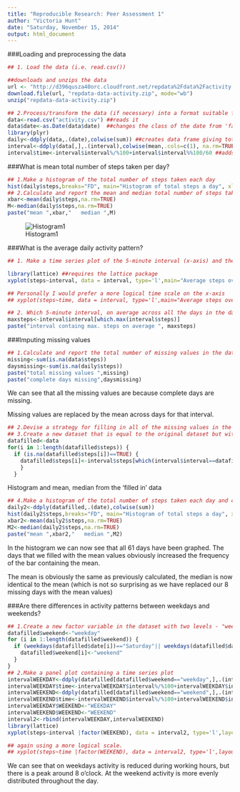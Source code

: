 ```yaml
---
title: "Reproducible Research: Peer Assessment 1"
author: "Victoria Hunt"
date: "Saturday, November 15, 2014"
output: html_document
---
```



###Loading and preprocessing the data


```r
## 1. Load the data (i.e. read.csv())

##downloads and unzips the data
url <- "http://d396qusza40orc.cloudfront.net/repdata%2Fdata%2Factivity.zip"
download.file(url, "repdata-data-activity.zip", mode="wb")
unzip("repdata-data-activity.zip")

## 2.Process/transform the data (if necessary) into a format suitable for your analysis
data<-read.csv("activity.csv") ##reads it
data$date<-as.Date(data$date)  ##changes the class of the date from 'factor' to 'date'
library(plyr)
daily<-ddply(data,.(date),colwise(sum)) ##creates data frame giving total steps per day
interval<-ddply(data[,],.(interval),colwise(mean,.cols=c(1), na.rm=TRUE),.cols=c(1)) ##creates dataframe with mean steps per interval 
interval$time<-interval$interval%/%100+interval$interval%%100/60 ##adds a column converting the interval to time (in hours)

```


###What is mean total number of steps taken per day?

```r
## 1.Make a histogram of the total number of steps taken each day
hist(daily$steps,breaks="FD", main="Histogram of total steps a day", xlab="steps")
## 2.Calculate and report the mean and median total number of steps taken per day
xbar<-mean(daily$steps,na.rm=TRUE)
M<-median(daily$steps,na.rm=TRUE)
paste("mean ",xbar,"   median ",M)

```
![Histogram1](FiguresREP/HIST MEAN TOTAL STEPS A DAY.png) 
   
###What is the average daily activity pattern?
```r
## 1. Make a time series plot of the 5-minute interval (x-axis) and the average number of steps taken, averaged across all days (y-axis)

library(lattice) ##requires the lattice package
xyplot(steps~interval, data = interval, type='l',main="Average steps over a day")

## Personally I would prefer a more logical time scale on the x-axis
## xyplot(steps~time, data = interval, type='l',main="Average steps over a day")

## 2. Which 5-minute interval, on average across all the days in the dataset, contains the maximum number of steps?
maxsteps<-interval$interval[which.max(interval$steps)]
paste("interval containg max. steps on average ", maxsteps)
```



###Imputing missing values

```r
## 1.Calculate and report the total number of missing values in the dataset
missing<-sum(is.na(data$steps))
daysmissing<-sum(is.na(daily$steps))
paste("total missing values ",missing) 
paste("complete days missing",daysmissing)
```
We can see that all the missing values are because complete days are missing.

Missing values are replaced by the mean across days for that interval.

```r
## 2.Devise a strategy for filling in all of the missing values in the dataset. 
## 3.Create a new dataset that is equal to the original dataset but with the missing data filled in.
datafilled<-data
for(i in 1:length(datafilled$steps)) {
  if (is.na(datafilled$steps[i])==TRUE) {
    datafilled$steps[i]<-interval$steps[which(interval$interval==datafilled$interval[i])]
    }
  }
```

Histogram and mean, median from the 'filled in' data

```r
## 4.Make a histogram of the total number of steps taken each day and calculate and report the mean and median total number of steps taken per day
daily2<-ddply(datafilled,.(date),colwise(sum))
hist(daily2$steps,breaks="FD", main="Histogram of total steps a day", xlab="steps")
xbar2<-mean(daily2$steps,na.rm=TRUE)
M2<-median(daily2$steps,na.rm=TRUE)
paste("mean ",xbar2,"   median ",M2)


```

In the histogram we can now see that all 61 days have been graphed. The days that we filled with the mean values obviously increased the frequency of the bar containing the mean.

The mean is obviously the same as previously calculated, the median is now identical to the mean (which is not so surprising as we have replaced our 8 missing days with the mean values)

###Are there differences in activity patterns between weekdays and weekends?
```r
## 1.Create a new factor variable in the dataset with two levels - "weekday" and "weekend"
datafilled$weekend<-"weekday"
for (i in 1:length(datafilled$weekend)) {
  if (weekdays(datafilled$date[i])=="Saturday"|| weekdays(datafilled$date[i])=="Sunday") {
    datafilled$weekend[i]<-"weekend"
  }
}
## 2.Make a panel plot containing a time series plot
intervalWEEKDAY<-ddply(datafilled[datafilled$weekend=="weekday",],.(interval),colwise(mean,.cols=c(1), na.rm=TRUE))
intervalWEEKDAY$time<-intervalWEEKDAY$interval%/%100+intervalWEEKDAY$interval%%100/60
intervalWEEKEND<-ddply(datafilled[datafilled$weekend=="weekend",],.(interval),colwise(mean,.cols=c(1), na.rm=TRUE))
intervalWEEKEND$time<-intervalWEEKEND$interval%/%100+intervalWEEKEND$interval%%100/60
intervalWEEKDAY$WEEKEND<-"WEEKDAY"
intervalWEEKEND$WEEKEND<-"WEEKEND"
interval2<-rbind(intervalWEEKDAY,intervalWEEKEND)
library(lattice)
xyplot(steps~interval |factor(WEEKEND), data = interval2, type='l',layout=c(1,2),main="Average steps over a day")

## again using a more logical scale.
## xyplot(steps~time |factor(WEEKEND), data = interval2, type='l',layout=c(1,2))
```

We can see that on weekdays activity is reduced during working hours, but there is a peak around 8 o'clock. At the weekend activity is more evenly distributed throughout the day.


